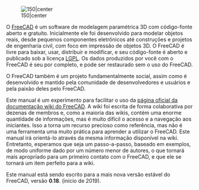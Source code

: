 <languages/>

{{Docnav
| 
|[[Manual:What is FreeCAD/pt-br|Manual:O que é FreeCAD]]
|[[Manual:Introduction/pt-br|Manual: Início]]
|IconC = Crystal Clear manual.png
}}

{{Manual:TOC}}


[[Image:Crystal Clear manual.png|150|center]]


<div class="mw-translate-fuzzy">
O [http://www.freecadweb.org FreeCAD] é um software de modelagem paramétrica 3D com código-fonte aberto e gratuito. Inicialmente ele foi desenvolvido  para modelar objetos reais, desde pequenos componentes eletrônicos até construções e projetos de engenharia civil, com foco em impressão de objetos 3D. 
O FreeCAD é livre para baixar, usar, distribuir e modificar, e seu código-fonte é aberto e publicado sob a licença [https://en.wikipedia.org/wiki/GNU_Lesser_General_Public_License LGPL].
Os dados produzidos por você com o FreeCAD é seu por completo, e pode ser restaurado sem o uso do FreeCAD.
</div>

<div class="mw-translate-fuzzy">
O FreeCAD também é um projeto fundamentalmente social, assim como é desenvolvido e mantido pela comunidade de desenvolvedores e usuários e pela paixão deles pelo FreeCAD.
</div>

<div class="mw-translate-fuzzy">
Este manual é um experimento para facilitar o uso da [[Main Page/pt-br|página oficial da documentação wiki do FreeCAD]]. A wiki foi escrita de forma colaborativa por dezenas de membros e, como a maioria das wikis, contém uma enorme quantidade de informações, mas é muito difícil o acesso e a navegação aos iniciantes. Isso a torna um recurso precioso como referência, mas não é uma ferramenta uma muito prática para aprender a utilizar o FreeCAD. Este manual irá orientá-lo através da mesma informação disponível na wiki. Entretanto, esperamos que seja um passo-a-passo, baseado em exemplos, de modo uniforme dado por um número menor de autores, o que tornará mais apropriado para um primeiro contato com o FreeCAD, e que ele se tornará um item perfeito para a wiki.
</div>

<div class="mw-translate-fuzzy">
Este manual está sendo escrito para a mais nova versão estável do FreeCAD, versão '''0.18'''. (início de 2019).
</div>



{{Docnav
| 
|[[Manual:What is FreeCAD/pt-br|Manual:O que é FreeCAD]]
|[[Manual:Introduction/pt-br|Manual: Início]]
|IconC = Crystal Clear manual.png
}}